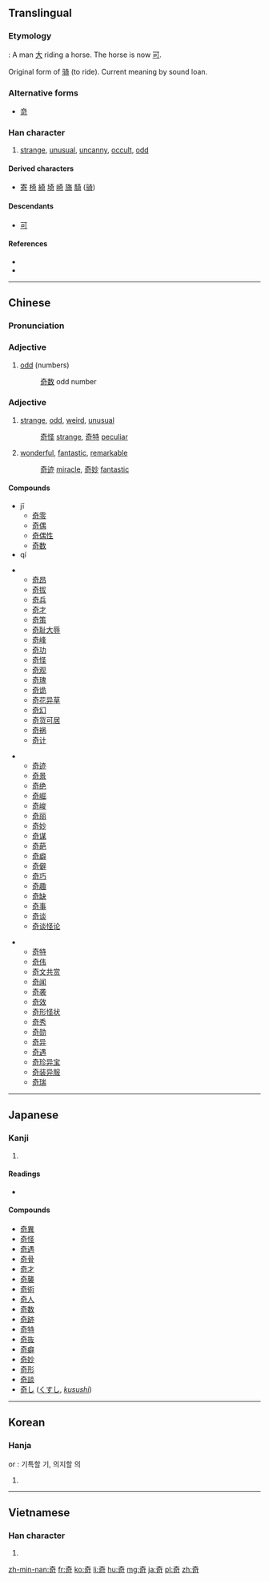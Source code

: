 {{also|竒}}
==Translingual==

===Etymology===
{{liushu|ic}} : A man [[大]] riding a horse. The horse is now [[可]].

Original form of [[骑]] (to ride). Current meaning by sound loan.

===Alternative forms===
* [[竒]]

===Han character===
{{Han char|rn=37|rad=大|as=05|sn=8|four=4062<sub>1</sub>|canj=大一弓口 (KMNR)|ids=⿱[[大]][[可]]}}

# [[strange]], [[unusual]], [[uncanny]], [[occult]], [[odd]]

====Derived characters====
* [[寄]] [[椅]] [[綺]] [[埼]] [[崎]] [[旖]] [[騎]] ([[骑]])

====Descendants====
* [[可]]

====References====
* {{Han ref|kx=0250.310|dkj=05892|dj=0510.290|hdz=10533.040|uh=5947|ud=22855|bh=A95F|bd=43359}}
* {{cite web
| url = http://internationalscientific.org/CharacterEtymology.aspx?characterInput=奇
| title = 奇
| work = Chinese Etymology
| author = Richard Sears
| language = English/Mandarin
| accessdate = 2014-03-17}}

----

==Chinese==
{{zh-hanzi-box|[[奇]]}}

===Pronunciation===
{{zh-pron
|m=qí,jī
|c=gei1,kei4
|mc=
|oc=y
|ma=
|cat=a
}}

===Adjective===
{{zh-adj|ts|pin=jī|pint=ji1}}

# [[odd]] (numbers)
#: [[奇数]] odd number

===Adjective===
{{zh-adj|ts|pin=qí|pint=qi2}}

# [[strange]], [[odd]], [[weird]], [[unusual]]
#: [[奇怪]] [[strange]], [[奇特]] [[peculiar]]
# [[wonderful]], [[fantastic]], [[remarkable]]
#: [[奇迹]] [[miracle]], [[奇妙]] [[fantastic]]

====Compounds====
* jī
** [[奇零]]
** [[奇偶]]
** [[奇偶性]]
** [[奇数]]
* qí
{{top3}}
** [[奇昂]]
** [[奇拔]]
** [[奇兵]]
** [[奇才]]
** [[奇策]]
** [[奇耻大辱]]
** [[奇峰]]
** [[奇功]]
** [[奇怪]]
** [[奇观]]
** [[奇瑰]]
** [[奇诡]]
** [[奇花异草]]
** [[奇幻]]
** [[奇货可居]]
** [[奇祸]]
** [[奇计]]
{{mid3}}
** [[奇迹]]
** [[奇景]]
** [[奇绝]]
** [[奇崛]]
** [[奇峻]]
** [[奇丽]]
** [[奇妙]]
** [[奇谋]]
** [[奇葩]]
** [[奇癖]]
** [[奇僻]]
** [[奇巧]]
** [[奇趣]]
** [[奇缺]]
** [[奇事]]
** [[奇谈]]
** [[奇谈怪论]]
{{mid3}}
** [[奇特]]
** [[奇伟]]
** [[奇文共赏]]
** [[奇闻]]
** [[奇袭]]
** [[奇效]]
** [[奇形怪状]]
** [[奇秀]]
** [[奇勋]]
** [[奇异]]
** [[奇遇]]
** [[奇珍异宝]]
** [[奇装异服]]
** [[奇瑞]]
{{bottom}}

----

==Japanese==

===Kanji===
{{ja-kanji|grade=c|rs=大05}}

# {{defn|lang=ja|sort=大05}}

====Readings====
* {{ja-readings|goon=[[き]] (ki), [[ぎ]] (gi)|kanon=[[き]] (ki)|kun=[[くし]] (kushi), [[めずらしい]] (mezurashii), [[あやしい]] (ayashii)}}

====Compounds====
* [[奇異]]
* [[奇怪]]
* [[奇遇]]
* [[奇骨]]
* [[奇才]]
* [[奇襲]]
* [[奇術]]
* [[奇人]]
* [[奇数]]
* [[奇跡]]
* [[奇特]]
* [[奇抜]]
* [[奇癖]]
* [[奇妙]]
* [[奇形]]
* [[奇談]]
* [[奇し]] ([[くすし]], ''[[kusushi]]'')

----

==Korean==

===Hanja===
{{ko-hanja|hangeul=기|rv=gi|mr=ki}} or {{ko-hanja|hangeul=의|rv=[[Yi]]|mr=Yi}} : 기특할 기, 의지할 의

# {{defn|lang=ko|sort=大05}}

----

==Vietnamese==

===Han character===
{{vi-hantu|[[kì]], [[kỳ]], [[cả]], [[cơ]]|rs=大05}}

# {{defn|lang=vi|sort=大05}}

[[zh-min-nan:奇]]
[[fr:奇]]
[[ko:奇]]
[[li:奇]]
[[hu:奇]]
[[mg:奇]]
[[ja:奇]]
[[pl:奇]]
[[zh:奇]]